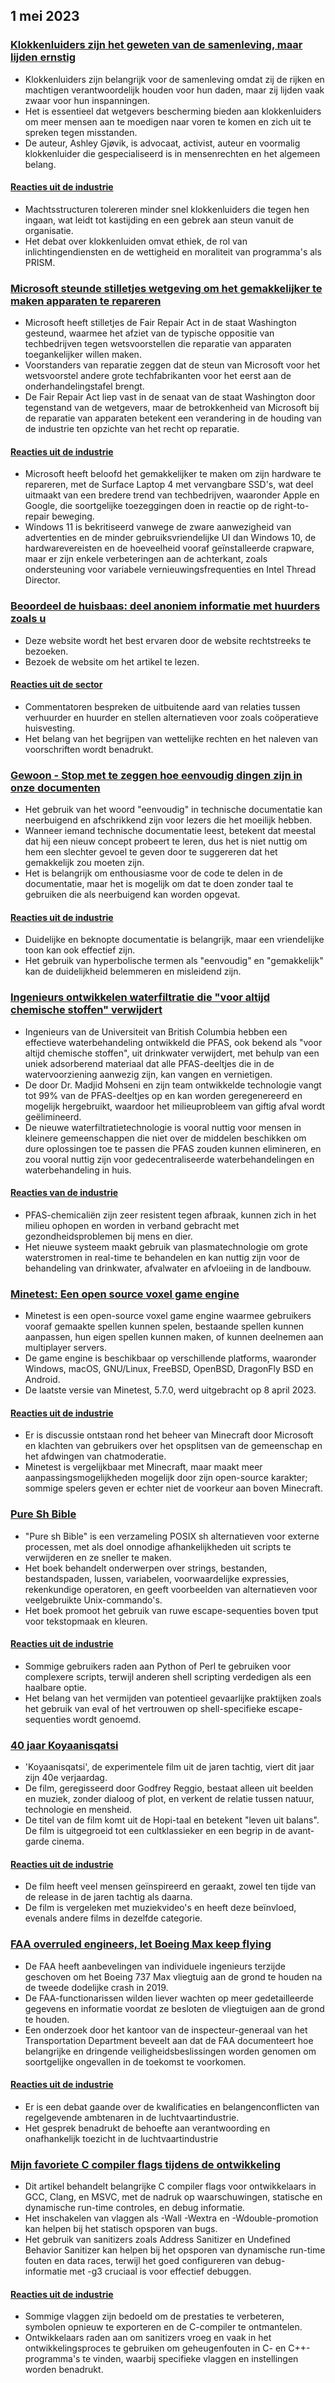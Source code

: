 

<CallToAction />

<Steps>

## 1 mei 2023

### [Klokkenluiders zijn het geweten van de samenleving, maar lijden ernstig](https://covertactionmagazine.com/2023/04/25/whistleblowers-are-the-conscience-of-society-yet-suffer-gravely-for-trying-to-hold-the-rich-and-powerful-accountable-for-their-sins/)

- Klokkenluiders zijn belangrijk voor de samenleving omdat zij de rijken en machtigen verantwoordelijk houden voor hun daden, maar zij lijden vaak zwaar voor hun inspanningen.
- Het is essentieel dat wetgevers bescherming bieden aan klokkenluiders om meer mensen aan te moedigen naar voren te komen en zich uit te spreken tegen misstanden.
- De auteur, Ashley Gjøvik, is advocaat, activist, auteur en voormalig klokkenluider die gespecialiseerd is in mensenrechten en het algemeen belang.

#### [Reacties uit de industrie](http://news.ycombinator.com/item?id=35762780)

- Machtsstructuren tolereren minder snel klokkenluiders die tegen hen ingaan, wat leidt tot kastijding en een gebrek aan steun vanuit de organisatie.
- Het debat over klokkenluiden omvat ethiek, de rol van inlichtingendiensten en de wettigheid en moraliteit van programma's als PRISM.

### [Microsoft steunde stilletjes wetgeving om het gemakkelijker te maken apparaten te repareren](https://grist.org/technology/microsoft-right-to-repair-quietly-supported-legislation-to-make-it-easier-to-fix-devices-heres-why-thats-a-big-deal/)

- Microsoft heeft stilletjes de Fair Repair Act in de staat Washington gesteund, waarmee het afziet van de typische oppositie van techbedrijven tegen wetsvoorstellen die reparatie van apparaten toegankelijker willen maken.
- Voorstanders van reparatie zeggen dat de steun van Microsoft voor het wetsvoorstel andere grote techfabrikanten voor het eerst aan de onderhandelingstafel brengt.
- De Fair Repair Act liep vast in de senaat van de staat Washington door tegenstand van de wetgevers, maar de betrokkenheid van Microsoft bij de reparatie van apparaten betekent een verandering in de houding van de industrie ten opzichte van het recht op reparatie.

#### [Reacties uit de industrie](http://news.ycombinator.com/item?id=35758842)

- Microsoft heeft beloofd het gemakkelijker te maken om zijn hardware te repareren, met de Surface Laptop 4 met vervangbare SSD's, wat deel uitmaakt van een bredere trend van techbedrijven, waaronder Apple en Google, die soortgelijke toezeggingen doen in reactie op de right-to-repair beweging.
- Windows 11 is bekritiseerd vanwege de zware aanwezigheid van advertenties en de minder gebruiksvriendelijke UI dan Windows 10, de hardwarevereisten en de hoeveelheid vooraf geïnstalleerde crapware, maar er zijn enkele verbeteringen aan de achterkant, zoals ondersteuning voor variabele vernieuwingsfrequenties en Intel Thread Director.

### [Beoordeel de huisbaas: deel anoniem informatie met huurders zoals u](https://ratethelandlord.org)

- Deze website wordt het best ervaren door de website rechtstreeks te bezoeken.
- Bezoek de website om het artikel te lezen.

#### [Reacties uit de sector](http://news.ycombinator.com/item?id=35759016)

- Commentatoren bespreken de uitbuitende aard van relaties tussen verhuurder en huurder en stellen alternatieven voor zoals coöperatieve huisvesting.
- Het belang van het begrijpen van wettelijke rechten en het naleven van voorschriften wordt benadrukt.

### [Gewoon - Stop met te zeggen hoe eenvoudig dingen zijn in onze documenten](https://justsimply.dev/)

- Het gebruik van het woord "eenvoudig" in technische documentatie kan neerbuigend en afschrikkend zijn voor lezers die het moeilijk hebben.
- Wanneer iemand technische documentatie leest, betekent dat meestal dat hij een nieuw concept probeert te leren, dus het is niet nuttig om hem een slechter gevoel te geven door te suggereren dat het gemakkelijk zou moeten zijn.
- Het is belangrijk om enthousiasme voor de code te delen in de documentatie, maar het is mogelijk om dat te doen zonder taal te gebruiken die als neerbuigend kan worden opgevat.

#### [Reacties uit de industrie](http://news.ycombinator.com/item?id=35759449)

- Duidelijke en beknopte documentatie is belangrijk, maar een vriendelijke toon kan ook effectief zijn.
- Het gebruik van hyperbolische termen als "eenvoudig" en "gemakkelijk" kan de duidelijkheid belemmeren en misleidend zijn.

### [Ingenieurs ontwikkelen waterfiltratie die "voor altijd chemische stoffen" verwijdert](https://news.ubc.ca/2023/03/22/new-ubc-water-treatment-zaps-forever-chemicals-for-good/)

- Ingenieurs van de Universiteit van British Columbia hebben een effectieve waterbehandeling ontwikkeld die PFAS, ook bekend als "voor altijd chemische stoffen", uit drinkwater verwijdert, met behulp van een uniek adsorberend materiaal dat alle PFAS-deeltjes die in de watervoorziening aanwezig zijn, kan vangen en vernietigen.
- De door Dr. Madjid Mohseni en zijn team ontwikkelde technologie vangt tot 99% van de PFAS-deeltjes op en kan worden geregenereerd en mogelijk hergebruikt, waardoor het milieuprobleem van giftig afval wordt geëlimineerd.
- De nieuwe waterfiltratietechnologie is vooral nuttig voor mensen in kleinere gemeenschappen die niet over de middelen beschikken om dure oplossingen toe te passen die PFAS zouden kunnen elimineren, en zou vooral nuttig zijn voor gedecentraliseerde waterbehandelingen en waterbehandeling in huis.

#### [Reacties van de industrie](http://news.ycombinator.com/item?id=35764476)

- PFAS-chemicaliën zijn zeer resistent tegen afbraak, kunnen zich in het milieu ophopen en worden in verband gebracht met gezondheidsproblemen bij mens en dier.
- Het nieuwe systeem maakt gebruik van plasmatechnologie om grote waterstromen in real-time te behandelen en kan nuttig zijn voor de behandeling van drinkwater, afvalwater en afvloeiing in de landbouw.

### [Minetest: Een open source voxel game engine](https://www.minetest.net/)

- Minetest is een open-source voxel game engine waarmee gebruikers vooraf gemaakte spellen kunnen spelen, bestaande spellen kunnen aanpassen, hun eigen spellen kunnen maken, of kunnen deelnemen aan multiplayer servers.
- De game engine is beschikbaar op verschillende platforms, waaronder Windows, macOS, GNU/Linux, FreeBSD, OpenBSD, DragonFly BSD en Android.
- De laatste versie van Minetest, 5.7.0, werd uitgebracht op 8 april 2023.

#### [Reacties uit de industrie](http://news.ycombinator.com/item?id=35766570)

- Er is discussie ontstaan rond het beheer van Minecraft door Microsoft en klachten van gebruikers over het opsplitsen van de gemeenschap en het afdwingen van chatmoderatie.
- Minetest is vergelijkbaar met Minecraft, maar maakt meer aanpassingsmogelijkheden mogelijk door zijn open-source karakter; sommige spelers geven er echter niet de voorkeur aan boven Minecraft.

### [Pure Sh Bible](https://github.com/dylanaraps/pure-sh-bible)

- "Pure sh Bible" is een verzameling POSIX sh alternatieven voor externe processen, met als doel onnodige afhankelijkheden uit scripts te verwijderen en ze sneller te maken.
- Het boek behandelt onderwerpen over strings, bestanden, bestandspaden, lussen, variabelen, voorwaardelijke expressies, rekenkundige operatoren, en geeft voorbeelden van alternatieven voor veelgebruikte Unix-commando's.
- Het boek promoot het gebruik van ruwe escape-sequenties boven tput voor tekstopmaak en kleuren.

#### [Reacties uit de industrie](http://news.ycombinator.com/item?id=35765707)

- Sommige gebruikers raden aan Python of Perl te gebruiken voor complexere scripts, terwijl anderen shell scripting verdedigen als een haalbare optie.
- Het belang van het vermijden van potentieel gevaarlijke praktijken zoals het gebruik van eval of het vertrouwen op shell-specifieke escape-sequenties wordt genoemd.

### [40 jaar Koyaanisqatsi](https://www.thecurb.com.au/40-years-of-koyaanisqatsi/)

- 'Koyaanisqatsi', de experimentele film uit de jaren tachtig, viert dit jaar zijn 40e verjaardag.
- De film, geregisseerd door Godfrey Reggio, bestaat alleen uit beelden en muziek, zonder dialoog of plot, en verkent de relatie tussen natuur, technologie en mensheid.
- De titel van de film komt uit de Hopi-taal en betekent "leven uit balans". De film is uitgegroeid tot een cultklassieker en een begrip in de avant-garde cinema.

#### [Reacties uit de industrie](http://news.ycombinator.com/item?id=35764584)

- De film heeft veel mensen geïnspireerd en geraakt, zowel ten tijde van de release in de jaren tachtig als daarna.
- De film is vergeleken met muziekvideo's en heeft deze beïnvloed, evenals andere films in dezelfde categorie.

### [FAA overruled engineers, let Boeing Max keep flying](https://apnews.com/article/boeing-max-crashes-faa-ea8fac0ad2758b08c58d2d64756fbf37)

- De FAA heeft aanbevelingen van individuele ingenieurs terzijde geschoven om het Boeing 737 Max vliegtuig aan de grond te houden na de tweede dodelijke crash in 2019.
- De FAA-functionarissen wilden liever wachten op meer gedetailleerde gegevens en informatie voordat ze besloten de vliegtuigen aan de grond te houden.
- Een onderzoek door het kantoor van de inspecteur-generaal van het Transportation Department beveelt aan dat de FAA documenteert hoe belangrijke en dringende veiligheidsbeslissingen worden genomen om soortgelijke ongevallen in de toekomst te voorkomen.

#### [Reacties uit de industrie](http://news.ycombinator.com/item?id=35761706)

- Er is een debat gaande over de kwalificaties en belangenconflicten van regelgevende ambtenaren in de luchtvaartindustrie.
- Het gesprek benadrukt de behoefte aan verantwoording en onafhankelijk toezicht in de luchtvaartindustrie

### [Mijn favoriete C compiler flags tijdens de ontwikkeling](https://nullprogram.com/blog/2023/04/29/)

- Dit artikel behandelt belangrijke C compiler flags voor ontwikkelaars in GCC, Clang, en MSVC, met de nadruk op waarschuwingen, statische en dynamische run-time controles, en debug informatie.
- Het inschakelen van vlaggen als -Wall -Wextra en -Wdouble-promotion kan helpen bij het statisch opsporen van bugs.
- Het gebruik van sanitizers zoals Address Sanitizer en Undefined Behavior Sanitizer kan helpen bij het opsporen van dynamische run-time fouten en data races, terwijl het goed configureren van debug-informatie met -g3 cruciaal is voor effectief debuggen.

#### [Reacties uit de industrie](http://news.ycombinator.com/item?id=35758898)

- Sommige vlaggen zijn bedoeld om de prestaties te verbeteren, symbolen opnieuw te exporteren en de C-compiler te ontmantelen.
- Ontwikkelaars raden aan om sanitizers vroeg en vaak in het ontwikkelingsproces te gebruiken om geheugenfouten in C- en C++-programma's te vinden, waarbij specifieke vlaggen en instellingen worden benadrukt.

</Steps>
